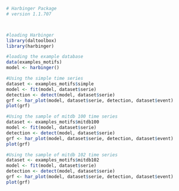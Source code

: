```r
# Harbinger Package
# version 1.1.707



#loading Harbinger
library(daltoolbox)
library(harbinger) 
```

```r
#loading the example database
data(examples_motifs)
model <- harbinger()
```

```r
#Using the simple time series 
dataset <- examples_motifs$simple
model <- fit(model, dataset$serie)
detection <- detect(model, dataset$serie)
grf <- har_plot(model, dataset$serie, detection, dataset$event)
plot(grf)
```

```r
#Using the sample of mitdb 100 time series 
dataset <- examples_motifs$mitdb100
model <- fit(model, dataset$serie)
detection <- detect(model, dataset$serie)
grf <- har_plot(model, dataset$serie, detection, dataset$event)
plot(grf)
```

```r
#Using the sample of mitdb 102 time series 
dataset <- examples_motifs$mitdb102
model <- fit(model, dataset$serie)
detection <- detect(model, dataset$serie)
grf <- har_plot(model, dataset$serie, detection, dataset$event)
plot(grf)
```

